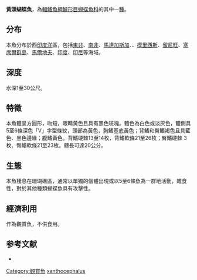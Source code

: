 {{Speciesbox
| name = 黃頭蝴蝶魚
| image = Chaetodon xanthocephalus nuit.jpg
| image_width = 250px
| status = LC
| status_system = IUCN3.1
| genus = Chaetodon
| species = xanthocephalus
| authority = [[Bennett|Bennett]], 1833
| synonyms = *''Chaetodon auromarginatus''<br /><small>Bliss, 1883</small> ''
*''Chaetodon dayi''<br /><small>Ahl, 1923</small> ''
*''Chaetodon nigripinnatus''<br /><small>Desjardins, 1836</small> ''
*''Chaetodon nigripinnis''<br /><small>Peters, 1855</small> ''
*''Chaetodon xanthoicephalus''<br /><small>Bennett, 1833</small> ''
*''Chelmo pulcher''<br /><small>Steindachner, 1875</small> ''
*''Choetodon nigripinnatus''<br /><small>Desjardins, 1836</small> ''
*''Tetragonoptrus pulcher''<br /><small>Steindachner, 1875</small>
}}
'''黃頭蝴蝶魚'''，為[[輻鰭魚綱|輻鰭魚綱]][[鱸形目|鱸形目]][[蝴蝶魚科|蝴蝶魚科]]的其中一[[種|種]]。

==分布==
本魚分布於西[[印度洋|印度洋]]區，包括[[東非|東非]]、[[南非|南非]]、[[馬達加斯加|馬達加斯加]]、、[[模里西斯|模里西斯]]、[[留尼旺|留尼旺]]、[[塞席爾群島|塞席爾群島]]、[[馬爾地夫|馬爾地夫]]、[[印度|印度]]、[[印尼|印尼]]等海域。

==深度==
水深1至30公尺。

==特徵==
本魚體呈方圓形，吻短，眼睛黃色且具有黑色斑塊。體色為白色或淡灰色，體側具5至6條深色「V」字型條紋，頭部為黃色，胸鰭基底黃色；背鰭和臀鰭褐色且具藍色、黑色邊緣；腹鰭黃色。背鰭硬棘13至14枚，背鰭軟條21至26枚；臀鰭硬棘 3枚、臀鰭軟條21至23枚。體長可達20公分。

==生態==
本魚棲息在珊瑚礁區，通常以單獨的個體出現或以5至6條魚為一群地活動，雜食性，對於其他種類蝴蝶魚具有攻擊性。

==經濟利用==
作為觀賞魚，不供食用。

==参考文献==
*{{FishBase_species|genus=Chaetodon|species=xanthocephalus|year=2011|month=12}}
{{Taxonbar|from=Q2612982}}

[[Category:觀賞魚|Category:觀賞魚]]
[[Category:蝴蝶魚屬|xanthocephalus]]
